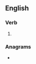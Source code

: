 ==English==

===Verb===
{{head|en|present participle}}

# {{present participle of|rick|lang=en|nocat=1}}

===Anagrams===
* {{anagrams|en|kingric}}